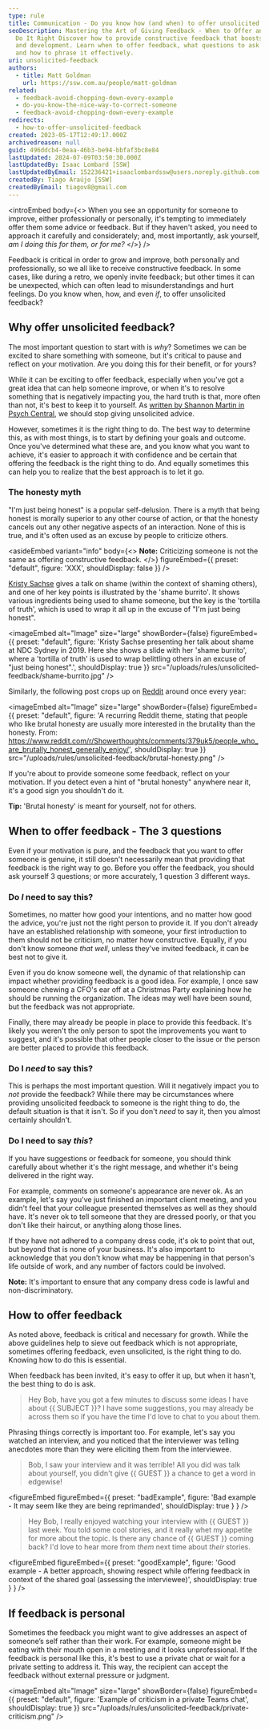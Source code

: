 ```yaml
---
type: rule
title: Communication - Do you know how (and when) to offer unsolicited feedback?
seoDescription: Mastering the Art of Giving Feedback - When to Offer and How to
  Do It Right Discover how to provide constructive feedback that boosts growth
  and development. Learn when to offer feedback, what questions to ask yourself,
  and how to phrase it effectively.
uri: unsolicited-feedback
authors:
  - title: Matt Goldman
    url: https://ssw.com.au/people/matt-goldman
related:
  - feedback-avoid-chopping-down-every-example
  - do-you-know-the-nice-way-to-correct-someone
  - feedback-avoid-chopping-down-every-example
redirects:
  - how-to-offer-unsolicited-feedback
created: 2023-05-17T12:49:17.000Z
archivedreason: null
guid: 496ddcb4-0eaa-46b3-be94-bbfaf3bc8e84
lastUpdated: 2024-07-09T03:50:30.000Z
lastUpdatedBy: Isaac Lombard [SSW]
lastUpdatedByEmail: 152236421+isaaclombardssw@users.noreply.github.com
createdBy: Tiago Araújo [SSW]
createdByEmail: tiagov8@gmail.com
---
```


<introEmbed
  body={<>
When you see an opportunity for someone to improve, either professionally or personally, it's tempting to immediately offer them some advice or feedback. But if they haven't asked, you need to approach it carefully and considerately; and, most importantly, ask yourself, _am I doing this for them, or for me?_
  </>}
/>
<youtubeEmbed url="https://www.youtube.com/embed/dLgsQvvYqSQ" description="Video: How and when to offer unsolicited feedback | Matt Goldman & Ulysses Maclaren | SSW Rules (7 min)" />

Feedback is critical in order to grow and improve, both personally and professionally, so we all like to receive constructive feedback. In some cases, like during a retro, we openly invite feedback; but other times it can be unexpected, which can often lead to misunderstandings and hurt feelings. Do you know when, how, and even _if_, to offer unsolicited feedback?

## Why offer unsolicited feedback?

The most important question to start with is _why_? Sometimes we can be excited to share something with someone, but it's critical to pause and reflect on your motivation. Are you doing this for their benefit, or for yours?

While it can be exciting to offer feedback, especially when you've got a great idea that can help someone improve, or when it's to resolve something that is negatively impacting you, the hard truth is that, more often than not, it's best to keep it to yourself. As [written by Shannon Martin in Psych Central](https://psychcentral.com/blog/imperfect/2020/02/its-time-to-stop-giving-unsolicited-advice), we should stop giving unsolicited advice.

However, sometimes it is the right thing to do. The best way to determine this, as with most things, is to start by defining your goals and outcome. Once you've determined what these are, and you know what you want to achieve, it's easier to approach it with confidence and be certain that offering the feedback is the right thing to do. And equally sometimes this can help you to realize that the best approach is to let it go.

### The honesty myth

"I'm just being honest" is a popular self-delusion. There is a myth that being honest is morally superior to any other course of action, or that the honesty cancels out any other negative aspects of an interaction. None of this is true, and it's often used as an excuse by people to criticize others.

<asideEmbed
  variant="info"
  body={<>
    **Note:** Criticizing someone is not the same as offering constructive feedback.
  </>}
  figureEmbed={{
    preset: "default",
    figure: 'XXX',
    shouldDisplay: false
  }}
/>

[Kristy Sachse](https://twitter.com/kristysachse) gives a talk on shame (within the context of shaming others), and one of her key points is illustrated by the 'shame burrito'. It shows various ingredients being used to shame someone, but the key is the 'tortilla of truth', which is used to wrap it all up in the excuse of "I'm just being honest".


<imageEmbed
  alt="Image"
  size="large"
  showBorder={false}
  figureEmbed={{
    preset: "default",
    figure: 'Kristy Sachse presenting her talk about shame at NDC Sydney in 2019. Here she shows a slide with her \'shame burrito\', where a \'tortilla of truth\' is used to wrap belittling others in an excuse of "just being honest".',
    shouldDisplay: true
  }}
  src="/uploads/rules/unsolicited-feedback/shame-burrito.jpg"
/>

Similarly, the following post crops up on [Reddit](https://reddit.com) around once every year:


<imageEmbed
  alt="Image"
  size="large"
  showBorder={false}
  figureEmbed={{
    preset: "default",
    figure: 'A recurring Reddit theme, stating that people who like brutal honesty are usually more interested in the brutality than the honesty. From: https://www.reddit.com/r/Showerthoughts/comments/379uk5/people_who_are_brutally_honest_generally_enjoy/',
    shouldDisplay: true
  }}
  src="/uploads/rules/unsolicited-feedback/brutal-honesty.png"
/>

If you're about to provide someone some feedback, reflect on your motivation. If you detect even a hint of "brutal honesty" anywhere near it, it's a good sign you shouldn't do it.

**Tip:** 'Brutal honesty' is meant for yourself, not for others.

## When to offer feedback - The 3 questions

Even if your motivation is pure, and the feedback that you want to offer someone is genuine, it still doesn't necessarily mean that providing that feedback is the right way to go. Before you offer the feedback, you should ask yourself 3 questions; or more accurately, 1 question 3 different ways.

### Do _I_ need to say this?

Sometimes, no matter how good your intentions, and no matter how good the advice, you're just not the right person to provide it. If you don't already have an established relationship with someone, your first introduction to them should not be criticism, no matter how constructive. Equally, if you don't know someone _that well_, unless they've invited feedback, it can be best not to give it.

Even if you do know someone well, the dynamic of that relationship can impact whether providing feedback is a good idea. For example, I once saw someone chewing a CFO's ear off at a Christmas Party explaining how he should be running the organization. The ideas may well have been sound, but the feedback was not appropriate.

Finally, there may already be people in place to provide this feedback. It's likely you weren't the only person to spot the improvements you want to suggest, and it's possible that other people closer to the issue or the person are better placed to provide this feedback.

### Do I _need_ to say this?

This is perhaps the most important question. Will it negatively impact you to _not_ provide the feedback? While there may be circumstances where providing unsolicited feedback to someone is the right thing to do, the default situation is that it isn't. So if you don't _need_ to say it, then you almost certainly shouldn't.

### Do I need to say _this_?

If you have suggestions or feedback for someone, you should think carefully about whether it's the right message, and whether it's being delivered in the right way.

For example, comments on someone's appearance are never ok. As an example, let's say you've just finished an important client meeting, and you didn't feel that your colleague presented themselves as well as they should have. It's never ok to tell someone that they are dressed poorly, or that you don't like their haircut, or anything along those lines.

If they have not adhered to a company dress code, it's ok to point that out, but beyond that is none of your business. It's also important to acknowledge that you don't know what may be happening in that person's life outside of work, and any number of factors could be involved.

**Note:** It's important to ensure that any company dress code is lawful and non-discriminatory.

## How to offer feedback

As noted above, feedback is critical and necessary for growth. While the above guidelines help to sieve out feedback which is not appropriate, sometimes offering feedback, even unsolicited, is the right thing to do. Knowing how to do this is essential.

When feedback has been invited, it's easy to offer it up, but when it hasn't, the best thing to do is ask.

> Hey Bob, have you got a few minutes to discuss some ideas I have about &#123;&#123; SUBJECT &#125;&#125;? I have some suggestions, you may already be across them so if you have the time I'd love to chat to you about them.

Phrasing things correctly is important too. For example, let's say you watched an interview, and you noticed that the interviewer was telling anecdotes more than they were eliciting them from the interviewee.

> Bob, I saw your interview and it was terrible! All you did was talk about yourself, you didn't give &#123;&#123; GUEST &#125;&#125; a chance to get a word in edgewise!

<figureEmbed figureEmbed={{
  preset: "badExample",
  figure: 'Bad example - It may seem like they are being reprimanded',
  shouldDisplay: true
} } />


> Hey Bob, I really enjoyed watching your interview with &#123;&#123; GUEST &#125;&#125; last week. You told some cool stories, and it really whet my appetite for more about the topic. Is there any chance of &#123;&#123; GUEST &#125;&#125; coming back? I'd love to hear more from *them* next time about *their* stories.

<figureEmbed figureEmbed={{
  preset: "goodExample",
  figure: 'Good example - A better approach, showing respect while offering feedback in context of the shared goal (assessing the interviewee)',
  shouldDisplay: true
} } />


## If feedback is personal

Sometimes the feedback you might want to give addresses an aspect of someone’s self rather than their work. For example, someone might be eating with their mouth open in a meeting and it looks unprofessional. If the feedback is personal like this, it's best to use a private chat or wait for a private setting to address it. This way, the recipient can accept the feedback without external pressure or judgment.


<imageEmbed
  alt="Image"
  size="large"
  showBorder={false}
  figureEmbed={{
    preset: "default",
    figure: 'Example of criticism in a private Teams chat',
    shouldDisplay: true
  }}
  src="/uploads/rules/unsolicited-feedback/private-criticism.png"
/>
